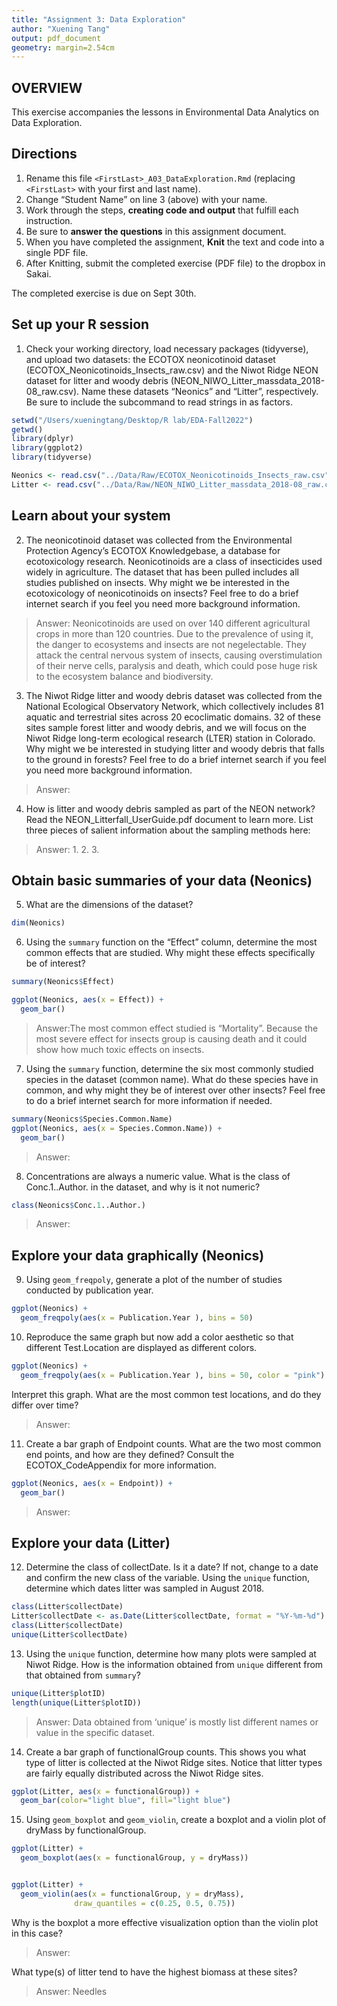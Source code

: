 ```yaml
---
title: "Assignment 3: Data Exploration"
author: "Xuening Tang"
output: pdf_document
geometry: margin=2.54cm
---
```


## OVERVIEW

This exercise accompanies the lessons in Environmental Data Analytics on Data Exploration.

## Directions

1.  Rename this file `<FirstLast>_A03_DataExploration.Rmd` (replacing `<FirstLast>` with your first and last name).
2.  Change "Student Name" on line 3 (above) with your name.
3.  Work through the steps, **creating code and output** that fulfill each instruction.
4.  Be sure to **answer the questions** in this assignment document.
5.  When you have completed the assignment, **Knit** the text and code into a single PDF file.
6.  After Knitting, submit the completed exercise (PDF file) to the dropbox in Sakai.

The completed exercise is due on Sept 30th.

## Set up your R session

1.  Check your working directory, load necessary packages (tidyverse), and upload two datasets: the ECOTOX neonicotinoid dataset (ECOTOX_Neonicotinoids_Insects_raw.csv) and the Niwot Ridge NEON dataset for litter and woody debris (NEON_NIWO_Litter_massdata_2018-08_raw.csv). Name these datasets "Neonics" and "Litter", respectively. Be sure to include the subcommand to read strings in as factors.

```r
setwd("/Users/xueningtang/Desktop/R lab/EDA-Fall2022")
getwd()
library(dplyr)
library(ggplot2)
library(tidyverse)
```

```r
Neonics <- read.csv("../Data/Raw/ECOTOX_Neonicotinoids_Insects_raw.csv")
Litter <- read.csv("../Data/Raw/NEON_NIWO_Litter_massdata_2018-08_raw.csv")
```

## Learn about your system

2.  The neonicotinoid dataset was collected from the Environmental Protection Agency's ECOTOX Knowledgebase, a database for ecotoxicology research. Neonicotinoids are a class of insecticides used widely in agriculture. The dataset that has been pulled includes all studies published on insects. Why might we be interested in the ecotoxicology of neonicotinoids on insects? Feel free to do a brief internet search if you feel you need more background information.

> Answer: Neonicotinoids are used on over 140 different agricultural crops in more than 120 countries. Due to the prevalence of using it, the danger to ecosystems and insects are not negelectable. They attack the central nervous system of insects, causing overstimulation of their nerve cells, paralysis and death, which could pose huge risk to the ecosystem balance and biodiversity.

3.  The Niwot Ridge litter and woody debris dataset was collected from the National Ecological Observatory Network, which collectively includes 81 aquatic and terrestrial sites across 20 ecoclimatic domains. 32 of these sites sample forest litter and woody debris, and we will focus on the Niwot Ridge long-term ecological research (LTER) station in Colorado. Why might we be interested in studying litter and woody debris that falls to the ground in forests? Feel free to do a brief internet search if you feel you need more background information.

> Answer:

4.  How is litter and woody debris sampled as part of the NEON network? Read the NEON_Litterfall_UserGuide.pdf document to learn more. List three pieces of salient information about the sampling methods here:

> Answer: 
 1.
 2.
 3. 

## Obtain basic summaries of your data (Neonics)

5.  What are the dimensions of the dataset?

```r
dim(Neonics)

```

6.  Using the `summary` function on the "Effect" column, determine the most common effects that are studied. Why might these effects specifically be of interest?

```r
summary(Neonics$Effect)

ggplot(Neonics, aes(x = Effect)) +
  geom_bar()

```

> Answer:The most common effect studied is "Mortality". Because the most severe effect for insects group is causing death and it could show how much toxic effects on insects.

7.  Using the `summary` function, determine the six most commonly studied species in the dataset (common name). What do these species have in common, and why might they be of interest over other insects? Feel free to do a brief internet search for more information if needed.

```r
summary(Neonics$Species.Common.Name)
ggplot(Neonics, aes(x = Species.Common.Name)) +
  geom_bar()
```

> Answer:

8.  Concentrations are always a numeric value. What is the class of Conc.1..Author. in the dataset, and why is it not numeric?

```r
class(Neonics$Conc.1..Author.)

```

> Answer:

## Explore your data graphically (Neonics)

9.  Using `geom_freqpoly`, generate a plot of the number of studies conducted by publication year.

```r
ggplot(Neonics) +
  geom_freqpoly(aes(x = Publication.Year ), bins = 50)
```

10. Reproduce the same graph but now add a color aesthetic so that different Test.Location are displayed as different colors.

```r
ggplot(Neonics) +
  geom_freqpoly(aes(x = Publication.Year ), bins = 50, color = "pink")
```

Interpret this graph. What are the most common test locations, and do they differ over time?

> Answer:

11. Create a bar graph of Endpoint counts. What are the two most common end points, and how are they defined? Consult the ECOTOX_CodeAppendix for more information.

```r
ggplot(Neonics, aes(x = Endpoint)) +
  geom_bar()
```

> Answer:

## Explore your data (Litter)

12. Determine the class of collectDate. Is it a date? If not, change to a date and confirm the new class of the variable. Using the `unique` function, determine which dates litter was sampled in August 2018.

```r
class(Litter$collectDate)
Litter$collectDate <- as.Date(Litter$collectDate, format = "%Y-%m-%d") 
class(Litter$collectDate)
unique(Litter$collectDate)

```

13. Using the `unique` function, determine how many plots were sampled at Niwot Ridge. How is the information obtained from `unique` different from that obtained from `summary`?

```r
unique(Litter$plotID)
length(unique(Litter$plotID))
```

> Answer: Data obtained from 'unique' is mostly list different names or value in the specific dataset. 

14. Create a bar graph of functionalGroup counts. This shows you what type of litter is collected at the Niwot Ridge sites. Notice that litter types are fairly equally distributed across the Niwot Ridge sites.

```r
ggplot(Litter, aes(x = functionalGroup)) +
  geom_bar(color="light blue", fill="light blue")

```

15. Using `geom_boxplot` and `geom_violin`, create a boxplot and a violin plot of dryMass by functionalGroup.

```r
ggplot(Litter) +
  geom_boxplot(aes(x = functionalGroup, y = dryMass))


ggplot(Litter) +
  geom_violin(aes(x = functionalGroup, y = dryMass),
              draw_quantiles = c(0.25, 0.5, 0.75))
```

Why is the boxplot a more effective visualization option than the violin plot in this case?

> Answer:

What type(s) of litter tend to have the highest biomass at these sites?

> Answer: Needles
